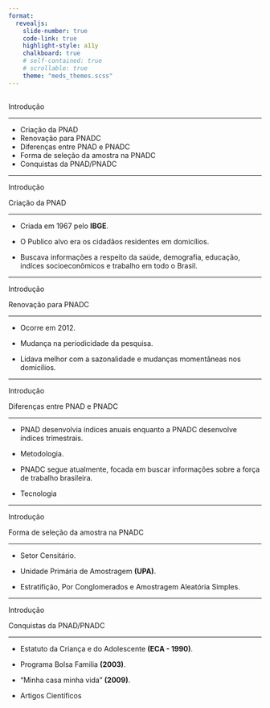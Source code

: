 ```yaml
---
format: 
  revealjs:
    slide-number: true
    code-link: true
    highlight-style: a11y
    chalkboard: true
    # self-contained: true
    # scrollable: true
    theme: "meds_themes.scss"
---
```


## {#topicos data-menu-title="Tópicos"}

[Introdução]{.slide-title}

<hr>

::: {.body-text-m}
- Criação da PNAD
- Renovação para PNADC
- Diferenças entre PNAD e PNADC
- Forma de seleção da amostra na PNADC
- Conquistas da PNAD/PNADC
:::

---

[Introdução]{.slide-title}

[Criação da PNAD]{.custom-subtitle2}

<hr>

::: {.body-text-m}
- Criada em 1967 pelo **IBGE**.

- O Publico alvo era os cidadãos residentes em domicílios.

- Buscava informações a respeito da saúde, demografia, educação, indíces socioeconômicos e trabalho em todo o Brasil.
:::

---

[Introdução]{.slide-title}

[Renovação para PNADC]{.custom-subtitle2}

<hr>

::: {.body-text-m}
- Ocorre em 2012.

- Mudança na periodicidade da pesquisa.

- Lidava melhor com a sazonalidade e mudanças momentâneas nos domicílios.

:::


---


[Introdução]{.slide-title}

[Diferenças entre PNAD e PNADC]{.custom-subtitle2}

<hr>

::: {.body-text-m}
- PNAD desenvolvia índices anuais enquanto a PNADC desenvolve índices trimestrais.

- Metodologia.

- PNADC segue atualmente, focada em buscar informações sobre a força de trabalho brasileira.

- Tecnologia

:::

---

[Introdução]{.slide-title}

[Forma de seleção da amostra na PNADC]{.custom-subtitle2}

<hr>

::: {.body-text-m}
- Setor Censitário.

- Unidade Primária de Amostragem **(UPA)**.

- Estratifição,  Por Conglomerados e Amostragem Aleatória Simples.


:::

---

[Introdução]{.slide-title}

[Conquistas da PNAD/PNADC]{.custom-subtitle2}

<hr>

::: {.body-text-m}
- Estatuto da Criança e do Adolescente **(ECA - 1990)**.

- Programa Bolsa Familia **(2003)**.

- "Minha casa minha vida" **(2009)**.

- Artigos Científicos

:::
